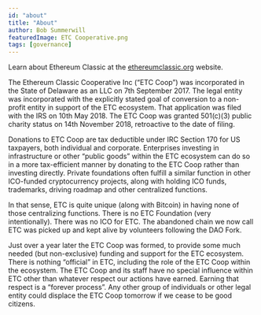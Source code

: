 ```yaml
---
id: "about"
title: "About"
author: Bob Summerwill
featuredImage: ETC Cooperative.png
tags: [governance]
---
```


Learn about Ethereum Classic at the [ethereumclassic.org](https://ethereumclassic.org) website.

The Ethereum Classic Cooperative Inc (“ETC Coop”) was incorporated in the State of Delaware as an LLC
on 7th September 2017. The legal entity was incorporated with the explicitly stated goal of conversion
to a non-profit entity in support of the ETC ecosystem. That application was filed with the IRS
on 10th May 2018.  The ETC Coop was granted 501(c)(3) public charity status on 14th November 2018,
retroactive to the date of filing.

Donations to ETC Coop are tax deductible under IRC Section 170 for US taxpayers, both individual
and corporate.  Enterprises investing in infrastructure or other “public goods” within the ETC
ecosystem can do so in a more tax-efficient manner by donating to the ETC Coop rather than investing
directly.  Private foundations often fulfill a similar function in other ICO-funded cryptocurrency
projects, along with holding ICO funds, trademarks, driving roadmap and other centralized functions.

In that sense, ETC is quite unique (along with Bitcoin) in having none of those centralizing
functions. There is no ETC Foundation (very intentionally). There was no ICO for ETC.  The
abandoned chain we now call ETC was picked up and kept alive by volunteers following the DAO Fork.

Just over a year later the ETC Coop was formed, to provide some much needed (but non-exclusive)
funding and support for the ETC ecosystem.  There is nothing “official” in ETC, including the role
of the ETC Coop within the ecosystem.  The ETC Coop and its staff have no special influence within
ETC other than whatever respect our actions have earned.  Earning that respect is a
“forever process”.  Any other group of individuals or other legal entity could displace the
ETC Coop tomorrow if we cease to be good citizens.
